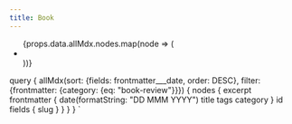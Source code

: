 ```yaml
---
title: Book
---
```


<ul style={{listStyleType: 'none'}}>
  {props.data.allMdx.nodes.map(node => (
    <li key={node.id}>
      <Excerpt data={node} />
    </li>
  ))}
</ul>

  query {
  allMdx(sort: {fields: frontmatter___date, order: DESC}, filter: {frontmatter: {category: {eq: "book-review"}}}) {
    nodes {
      excerpt
      frontmatter {
        date(formatString: "DD MMM YYYY")
        title
        tags
        category
      }
      id
      fields {
        slug
      }
    }
  }
}
`
